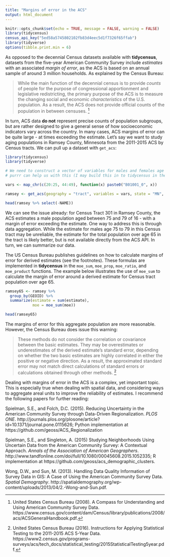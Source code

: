 ```yaml
---
title: "Margins of error in the ACS"
output: html_document
---
```


```r
knitr::opts_chunk$set(echo = TRUE, message = FALSE, warning = FALSE)
library(tidycensus)
census_api_key("5ed58a5745802102fb83d4eec5d1f7326f65ffab")
library(tidyverse)
options(tibble.print.min = 6)
```

As opposed to the decennial Census datasets available with __tidycensus__, datasets from the five-year American Community Survey include _estimates_ with an associated _margin of error_, as the ACS is based on an annual sample of around 3 million households.  As explained by the Census Bureau: 

> While the main function of the decennial census is to
provide _counts_ of people for the purpose of congressional
apportionment and legislative redistricting, the
primary purpose of the ACS is to measure the changing
social and economic _characteristics_ of the U.S. population.
As a result, the ACS does not provide official
counts of the population in between censuses. [^1]

In turn, ACS data __do not__ represent precise counts of population subgroups, but are rather designed to give a general sense of how socioeconomic indicators vary across the country.  In many cases, ACS margins of error can be quite large - at times exceeding the estimate.  Let's say we want to study aging populations in Ramsey County, Minnesota from the 2011-2015 ACS by Census tracts.  We can pull up a dataset with `get_acs`: 

```r
library(tidycensus)
library(tidyverse)

# We need to construct a vector of variables for males and females age 65 and up
# purrr can help us with this (I may build this in to tidycensus in the future)

vars <- map_chr(c(20:25, 44:49), function(x) paste0("B01001_0", x))

ramsey <- get_acs(geography = "tract", variables = vars, state = "MN", county = "Ramsey")

head(ramsey %>% select(-NAME))
```

We can see the issue already: for Census Tract 301 in Ramsey County, the ACS estimates a male population aged between 75 and 79 of 16 - with a margin of error exceeding the estimate.  One way to address this is through data aggregation.  While the estimate for males age 75 to 79 in this Census tract may be unreliable, the estimate for the total population over age 65 in the tract is likely better, but is not available directly from the ACS API.  In turn, we can summarize our data.  

The US Census Bureau publishes guidelines on how to calculate margins of error for derived estimates (see the footnotes). These formulas are implemented in __tidycensus__ in the `moe_sum`, `moe_prop`, `moe_ratio`, and `moe_product` functions. The example below illustrates the use of `moe_sum` to calculate the margin of error around a derived estimate for Census tract population over age 65. 

```r
ramsey65 <- ramsey %>%
  group_by(GEOID) %>%
  summarize(estimate = sum(estimate), 
            moe = moe_sum(moe))

head(ramsey65)
```

The margins of error for this aggregate population are more reasonable.  However, the Census Bureau does issue this warning: 

> These methods do not consider the correlation or covariance between the basic
estimates. They may be overestimates or underestimates of the derived estimate’s standard error,
depending on whether the two basic estimates are highly correlated in either the positive or
negative direction. As a result, the approximated standard error may not match direct
calculations of standard errors or calculations obtained through other methods. [^2]

Dealing with margins of error in the ACS is a complex, yet important topic.  This is especially true when dealing with spatial data, and considering ways to aggregate areal units to improve the reliability of estimates.  I recommend the following papers for further reading: 

Spielman, S.E., and Folch, D.C. (2015).  Reducing Uncertainty in the American Community Survey through Data-Driven Regionalization. _PLOS ONE_. http://journals.plos.org/plosone/article?id=10.1371/journal.pone.0115626; Python implementation at https://github.com/geoss/ACS_Regionalization

Spielman, S.E., and Singleton, A. (2015) Studying Neighborhoods Using Uncertain Data from the American Community Survey: A Contextual Approach. _Annals of the Association of American Geographers_. http://www.tandfonline.com/doi/full/10.1080/00045608.2015.1052335; R implementation at https://github.com/geoss/acs_demographic_clusters.  

Wong, D.W., and Sun, M. (2013). Handling Data Quality Information of Survey Data in GIS: A Case of Using the American Community Survey Data. _Spatial Demography_. http://spatialdemography.org/wp-content/uploads/2013/04/2.-Wong-and-Sun.pdf. 

[^1]: United States Census Bureau (2008). A Compass for Understanding and Using American Community Survey Data.  https://www.census.gov/content/dam/Census/library/publications/2008/acs/ACSGeneralHandbook.pdf.  
[^2]: United States Census Bureau (2016). Instructions for Applying Statistical Testing to the 2011-2015 ACS 5-Year Data. https://www2.census.gov/programs-surveys/acs/tech_docs/statistical_testing/2015StatisticalTesting5year.pdf.  
